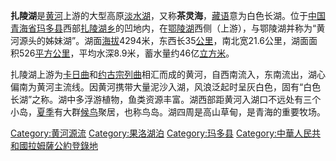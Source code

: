 {{Location map
 |China
 |label=扎陵湖
 |lat=34.92
 |long=97.27
 |position=right
 |width=300
 |float=right
 |caption=扎陵湖位置图
 }}
'''扎陵湖'''是[[黄河|黄河]]上游的大型高原[[淡水湖|淡水湖]]，又称'''茶灵海'''，[[藏语|藏语]]意为白色长湖。位于[[中国|中国]][[青海省|青海省]][[玛多县|玛多县]]西部[[扎陵湖乡|扎陵湖乡]]的凹地内，在[[鄂陵湖|鄂陵湖]]西侧（上游），与鄂陵湖并称为“黄河源头的姊妹湖”。湖面[[海拔|海拔]]4294米，东西长35[[公里|公里]]，南北宽21.6公里，湖面面积526[[平方公里|平方公里]]，平均水深8.9米，蓄水量约46亿[[立方米|立方米]]。

扎陵湖上游为[[卡日曲|卡日曲]]和[[约古宗列曲|约古宗列曲]]相汇而成的黄河，自西南流入，东南流出，湖心偏南为黄河主流线。因黄河携带大量泥沙入湖，风浪泛起时呈灰白色，固有“白色长湖”之称。湖中多浮游植物，鱼类资源丰富。湖西部距黄河入湖口不远处有三个小岛，[[夏季|夏季]]有大群[[候鸟|候鸟]]聚居，也称鸟岛。湖四周是高山草甸，是青海的重要牧场。

{{coord|34|55||N|97|16||E|display=title|scale:100000}}

{{黄河}}

[[Category:黄河源流|Category:黄河源流]]
[[Category:果洛湖泊|Category:果洛湖泊]]
[[Category:玛多县|Category:玛多县]]
[[Category:中華人民共和國拉姆薩公約登錄地|Category:中華人民共和國拉姆薩公約登錄地]]